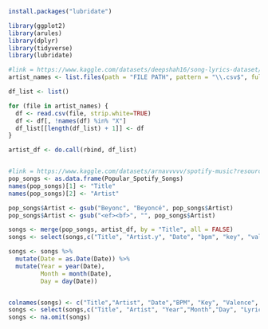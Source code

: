 
```r
install.packages("lubridate")
```


```r
library(ggplot2)
library(arules)
library(dplyr)
library(tidyverse)
library(lubridate)
```

```r
#link = https://www.kaggle.com/datasets/deepshah16/song-lyrics-dataset/data 
artist_names <- list.files(path = "FILE PATH", pattern = "\\.csv$", full.names = TRUE)

df_list <- list()

for (file in artist_names) {
  df <- read.csv(file, strip.white=TRUE)
  df <- df[, !names(df) %in% "X"]
  df_list[[length(df_list) + 1]] <- df
}

artist_df <- do.call(rbind, df_list)


#link = https://www.kaggle.com/datasets/arnavvvvv/spotify-music?resource=download
pop_songs <- as.data.frame(Popular_Spotify_Songs)
names(pop_songs)[1] <- "Title"
names(pop_songs)[2] <- "Artist"

```

```r

pop_songs$Artist <- gsub("Beyonc", "Beyoncé", pop_songs$Artist)
pop_songs$Artist <- gsub("<ef><bf>", "", pop_songs$Artist)

songs <- merge(pop_songs, artist_df, by = "Title", all = FALSE)
songs <- select(songs,c("Title", "Artist.y", "Date", "bpm", "key", "valence_%", "Lyric"))

songs <- songs %>% 
  mutate(Date = as.Date(Date)) %>%
  mutate(Year = year(Date), 
         Month = month(Date), 
         Day = day(Date))


colnames(songs) <- c("Title","Artist", "Date","BPM", "Key", "Valence", "Lyrics", "Year", "Month","Day")
songs <- select(songs,c("Title", "Artist", "Year","Month","Day", "Lyrics", "BPM", "Key", "Valence"))
songs <- na.omit(songs)

```


